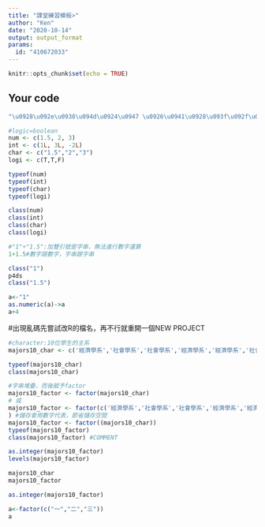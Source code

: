 ---
title: "課堂練習模板>"
author: "Ken"
date: "2020-10-14"
output: output_format
params:
  id: "410672033"
---

```{r setup, include=FALSE}
knitr::opts_chunk$set(echo = TRUE)
```

## Your code
```{r}
"\u0928\u092e\u0938\u094d\u0924\u0947 \u0926\u0941\u0928\u093f\u092f\u093e"
```

```{r} 
#logic=boolean
num <- c(1.5, 2, 3)
int <- c(1L, 3L, -2L)
char <- c("1.5","2","3")
logi <- c(T,T,F)

typeof(num)
typeof(int)
typeof(char)
typeof(logi)
```
```{r}
class(num)
class(int)
class(char)
class(logi)
```
```{r}
#"1"+"1.5":加雙引號是字串，無法進行數字運算
1+1.5#數字跟數字，字串跟字串
```
```{r}
class("1")
p4ds
class("1.5")

```
```{r}
a<-"1"
as.numeric(a)->a
a+4

```
#出現亂碼先嘗試改R的檔名，再不行就重開一個NEW PROJECT
```{r}
#character:10位學生的主系
majors10_char <- c('經濟學系','社會學系','社會學系','經濟學系','經濟學系','社會學系','經濟學系','經濟學系','經濟學系','社會學系')

typeof(majors10_char)
class(majors10_char)
```
```{r DEMO}
#字串堆疊，而後賦予factor
majors10_factor <- factor(majors10_char)
# 或
majors10_factor <- factor(c('經濟學系','社會學系','社會學系','經濟學系','經濟學系','社會學系','經濟學系','經濟學系','經濟學系','社會學系')
) #儲存會用數字代表，節省儲存空間
majors10_factor <- factor((majors10_char))
typeof(majors10_factor)
class(majors10_factor) #COMMENT
```
```{r}
as.integer(majors10_factor) 
levels(majors10_factor)
```
```{r}
majors10_char
majors10_factor
```
```{r}
as.integer(majors10_factor)
```
```{r}
a<-factor(c("一","二","三"))
a
```


